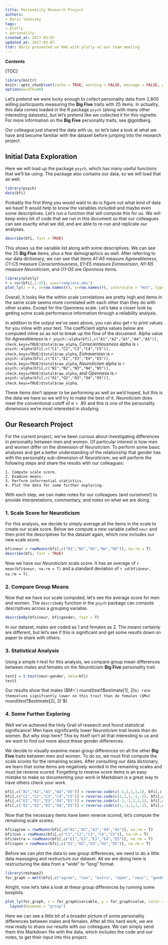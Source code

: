```yaml
---
title: Personality Research Project
authors:
- Boris Yanovsky
tags:
- plotly
- personality
created_at: 2017-03-07
updated_at: 2017-03-07
tldr: Boris presented on Rmd with plotly at our team meeting
---
```


**Contents**

[TOC]

```r
library(knitr)
knitr::opts_chunk$set(cache = TRUE, warning = FALSE, message = FALSE, dpi = 300)
options(width=80)
```

Let's pretend we were lucky enough to collect personality data from 2,800 willing participants measuring the **Big Five** traits with 25 items. In actuality, this data comes loaded in the R package `psych` (along with many other interesting datasets), but let's pretend like we collected it for this vignette. For more information on the **Big Five** personality traits, see @goldberg.

Our colleague just shared the data with us, so let's take a look at what we have and become familiar with the dataset before jumping into the research project.

## Initial Data Exploration

Here we will load up the package `psych`, which has many useful functions that we'll be using. The package also contains our data, so we will load that as well.

```r
library(psych)
data(bfi)
```

Probably the first thing you would want to do is figure out what kind of data we have! It would help to know the variables included and maybe even some descriptives. Let's run a function that will compute this for us. We will keep every bit of code that we run in this document so that our colleagues can see exactly what we did, and are able to re-run and replicate our analyses.

```r
describe(bfi, fast = TRUE)
```

This shows us the variable list along with some descriptives. We can see the 25 **Big Five** items, plus a few demographics as well. After referring to our data dictionary, we can see that items *A1-A5* measure *Agreeableness*, *C1-C5* measure *Conscientiousness*, *E1-E5* measure *Extraversion*, *N1-N5* measure *Neuroticism*, and *O1-O5* are *Openness* items.

```r
library(plotly)
r = cor(bfi[,1:25], use="complete.obs")
plot_ly(z = r, x=row.names(r), y=row.names(r), colorscale = "Hot", type = "heatmap")
```

Overall, it looks like the within scale correlations are pretty high and items in the same scale seems more correlated with each other than they do with other scales. Except for the Openness scale. Let's take a closer look by getting some scale performance  information through a reliability analysis.

In addition to the output we've seen above, you can also get r to print values for you inline with your text. The coefficient alpha values below are computed inline so as not to break up the flow of the document. Alpha value for *Agreeableness* is `r psych::alpha(bfi[,c("A1","A2","A3","A4","A5")], check.keys=TRUE)$total$raw_alpha`, *Conscientiousness* alpha is `r psych::alpha(bfi[,c("C1","C2","C3","C4","C5")], check.keys=TRUE)$total$raw_alpha`, *Extraversion* is `r psych::alpha(bfi[,c("E1","E2","E3","E4","E5")], check.keys=TRUE)$total$raw_alpha`, *Neuroticism* alpha is `r psych::alpha(bfi[,c("N1","N2","N3","N4","N5")], check.keys=TRUE)$total$raw_alpha`, and *Openness* is `r psych::alpha(bfi[,c("O1","O2","O3","O4","O5")], check.keys=TRUE)$total$raw_alpha`.

These items don't appear to be performing as well as we'd hoped, but this is the data we have so we will try to make the best of it. *Neuroticism* does meet the conventional cutoff of $a>.80$ and this is one of the personality dimensions we're most interested in studying.

## Our Research Project

For the current project, we've been curious about investigating differences in personality between men and women. Of particular interest is how men and women differ on the dimension of *Neuroticism*. To perform some basic analyses and get a better understanding of the relationship that gender has with the personality sub-dimension of *Neuroticism*, we will perform the following steps and share the results with our colleagues:

    1. Compute scale score.
    2. Examine means.
    3. Perform inferrential statistics.
    4. Plot the data for some further exploring.

With each step, we can make notes for our colleagues (and ourselves!) to provide interpretations, commentary, and notes on what we are doing.

### 1. Scale Score for Neuroticism

For this analysis, we decide to simply average all the items in the scale to create our scale score. Below we compute a new variable called `neur` and then print the descriptives for the dataset again, which now includes our new scale score.

```r
bfi$neur = rowMeans(bfi[,c("N1","N2","N3","N4","N5")], na.rm = T)
describe(bfi, fast = TRUE)
```

Now we have our *Neuroticism* scale score. It has an average of `r mean(bfi$neur, na.rm = T)` and a standard deviation of `r sd(bfi$neur, na.rm = T)`.

### 2. Compare Group Means

Now that we have our scale computed, let's see the average score for men and women. The `describeBy` function in the `psych` package can compute descriptives across a grouping variable.

```r
describeBy(bfi$neur, bfi$gender, fast = T)
```

In our dataset, males are coded as 1 and females as 2. The means certainly are different, but let's see if this is significant and get some results down on paper to share with others.

### 3. Statistical Analysis

Using a simple t-test for this analysis, we compare group mean differences between males and females on the *Neuroticism* **Big Five** personality trait. 

```r
test1 = t.test(neur~gender, data=bfi)
test1
```

Our results show that males ($M=`r round(test1$estimate[1], 2)`$) rate themselves signifcantly lower on this trait than do females ($M=`r round(test1$estimate[2], 2)`$).

### 4. Some Further Exploring

Well we've achieved the Holy Grail of research and found statistical significance! Men have significantly lower *Neuroticism* trait levels than do women. But why stop here? This by itself isn't all that interesting to us and we want to find out more about these gender differences.

We decide to visually examine mean group differences on all the other **Big Five** traits between men and women. To do so, we must first compute the scale scores for the remaining scales. After consulting our data dictionary, we learn that some items are negatively worded in the remaining scales and must be reverse scored. Forgetting to reverse score items is an easy mistake to make so documenting your work in Markdown is a great way to have others check your work.

```r
bfi[,c("A1","A2","A3","A4","A5")] = reverse.code(c(-1,1,1,1,1), bfi[,c("A1","A2","A3","A4","A5")])
bfi[,c("C1","C2","C3","C4","C5")] = reverse.code(c(1,1,1,-1,-1), bfi[,c("C1","C2","C3","C4","C5")])
bfi[,c("E1","E2","E3","E4","E5")] = reverse.code(c(-1,-1,1,1,1), bfi[,c("E1","E2","E3","E4","E5")])
bfi[,c("O1","O2","O3","O4","O5")] = reverse.code(c(1,-1,1,1,-1), bfi[,c("O1","O2","O3","O4","O5")])
```

Now that the necessary items have been reverse scored, let's compute the remaining scale scores.

```r
bfi$agree = rowMeans(bfi[,c("A1","A2","A3","A4","A5")], na.rm = T)
bfi$con = rowMeans(bfi[,c("C1","C2","C3","C4","C5")], na.rm = T)
bfi$extra = rowMeans(bfi[,c("E1","E2","E3","E4","E5")], na.rm = T)
bfi$open = rowMeans(bfi[,c("O1","O2","O3","O4","O5")], na.rm = T)
```

Before we can plot the data to see group differences, we need to do a little data massaging and restructure our dataset. All we are doing here is restructuring the data from a "wide" to "long" format.

```r
library(reshape2)
for_graph = melt(bfi[,c("agree", "con", "extra", "open", "neur", "gender")], id.vars=c("gender"))
```

Alright, now let's take a look at these group differences by running some boxplots.

```r
plot_ly(for_graph, x = for_graph$variable, y = for_graph$value, color = as.factor(for_graph$gender), type = "box") %>%
  layout(boxmode = "group")
```

Here we can see a little bit of a broader picture of some personality differences between males and females. After all this hard work, we are now ready to share our results with our colleagues. We can simply send them this Markdown file with the data, which includes the code and our notes, to get their input into this project.